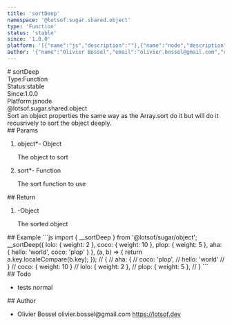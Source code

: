 ```yaml
---
title: 'sortDeep'
namespace: '@lotsof.sugar.shared.object'
type: 'Function'
status: 'stable'
since: '1.0.0'
platform: '[{"name":"js","description":""},{"name":"node","description":""}]'
author: '{"name":"Olivier Bossel","email":"olivier.bossel@gmail.com","url":"https://lotsof.dev"}'
---
```

<div class="docmap-mdx">
# sortDeep
<div class="_metas">
<div class="_type"><span class="_type-label">Type:</span><span class="_type-value">Function</span></div>
<div class="_status"><span class="_status-label">Status:</span><span class="_status-value -stable">stable</span></div>
<div class="_since"><span class="_since-label">Since:</span><span class="_since-value">1.0.0</span></div>
<div class="_platform"><span class="_platform-label">Platform:</span><span class="_platform-value -js">js</span><span class="_platform-value -node">node</span></div>
</div>
<div class="_namespace">@lotsof.sugar.shared.object</div>
<div class="_description typo-format typo-rhythm">
Sort an object properties the same way as the Array.sort do it but will do it recusrively to sort the object deeply.
</div>
<div class="_params">
## Params
<ol class="_list">
<li class="_item">
<span class="_name">object<span class="_required">*</span></span><span class="_default">-</span> <span class="_type">Object</span>
<p class="_description">The object to sort</p>
</li>
<li class="_item">
<span class="_name">sort<span class="_required">*</span></span><span class="_default">-</span> <span class="_type">Function</span>
<p class="_description">The sort function to use</p>
</li>
</ol>
</div>
<div class="_return">
## Return
<ol class="_list">
<li class="_item">
<span class="_default">-</span><span class="_type">Object</span>
<p class="_description">The sorted object</p>
</li>
</ol>
</div>
<div class="_examples">
## Example
```js
import { __sortDeep } from '@lotsof/sugar/object';
__sortDeep({
   lolo: { weight: 2 },
   coco: { weight: 10 },
   plop: { weight: 5 },
   aha: {
     hello: 'world',
     coco: 'plop'
   }
}, (a, b) => {
   return a.key.localeCompare(b.key);
});
// {
//   aha: {
//      coco: 'plop',
//      hello: 'world'
//   }
//   coco: { weight: 10 }
//   lolo: { weight: 2 },
//   plop: { weight: 5 },
// }
```
</div>
<div class="_todo">
## Todo
<ul class="_list">
<li class="_item">
<span class="_description">tests</span>
<span class="_priority -normal">normal</span>
</li>
</ul>
</div>
<div class="_author">
## Author
<ul class="_list">
<li class="_item">
<span class="_name">Olivier Bossel</span>
<span class="_email">olivier.bossel@gmail.com</span>
<a href="https://lotsof.dev" target="_blank" class="_url">https://lotsof.dev</a>
</li>
</ul>
</div>
</div>